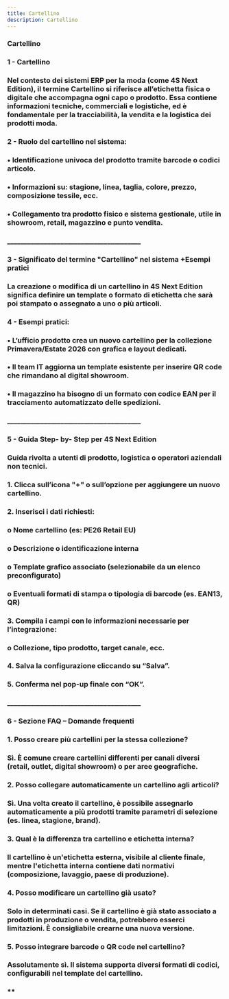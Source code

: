 ```yaml
---
title: Cartellino
description: Cartellino
---
```


### Cartellino

### 1 - Cartellino&#x20;

### Nel contesto dei sistemi ERP per la moda (come 4S Next Edition), il termine Cartellino si riferisce all’etichetta fisica o digitale che accompagna ogni capo o prodotto. Essa contiene informazioni tecniche, commerciali e logistiche, ed è fondamentale per la tracciabilità, la vendita e la logistica dei prodotti moda.

### 2 - Ruolo del cartellino nel sistema:

### •	Identificazione univoca del prodotto tramite barcode o codici articolo.

### •	Informazioni su: stagione, linea, taglia, colore, prezzo, composizione tessile, ecc.

### •	Collegamento tra prodotto fisico e sistema gestionale, utile in showroom, retail, magazzino e punto vendita.

### \_\_\_\_\_\_\_\_\_\_\_\_\_\_\_\_\_\_\_\_\_\_\_\_\_\_\_\_\_\_\_\_\_\_\_\_\_\_\_\_

### 3 - Significato del termine "Cartellino" nel sistema +Esempi pratici

### La creazione o modifica di un cartellino in 4S Next Edition significa definire un template o formato di etichetta che sarà poi stampato o assegnato a uno o più articoli.

### 4 - Esempi pratici:

### •	L’ufficio prodotto crea un nuovo cartellino per la collezione Primavera/Estate 2026 con grafica e layout dedicati.

### •	Il team IT aggiorna un template esistente per inserire QR code che rimandano al digital showroom.

### •	Il magazzino ha bisogno di un formato con codice EAN per il tracciamento automatizzato delle spedizioni.

### \_\_\_\_\_\_\_\_\_\_\_\_\_\_\_\_\_\_\_\_\_\_\_\_\_\_\_\_\_\_\_\_\_\_\_\_\_\_\_\_

### 5 - Guida Step- by- Step per 4S Next Edition

### Guida rivolta a utenti di prodotto, logistica o operatori aziendali non tecnici.

### 1.	Clicca sull’icona "+" o sull’opzione per aggiungere un nuovo cartellino.

### 2.	Inserisci i dati richiesti:

### o	Nome cartellino (es: PE26 Retail EU)

### o	Descrizione o identificazione interna

### o	Template grafico associato (selezionabile da un elenco preconfigurato)

### o	Eventuali formati di stampa o tipologia di barcode (es. EAN13, QR)

### 3.	Compila i campi con le informazioni necessarie per l’integrazione:

### o	Collezione, tipo prodotto, target canale, ecc.

### 4.	Salva la configurazione cliccando su “Salva”.

### 5.	Conferma nel pop-up finale con “OK”.

### \_\_\_\_\_\_\_\_\_\_\_\_\_\_\_\_\_\_\_\_\_\_\_\_\_\_\_\_\_\_\_\_\_\_\_\_\_\_\_\_

### 6 - Sezione FAQ – Domande frequenti

### 1. Posso creare più cartellini per la stessa collezione?

### Sì. È comune creare cartellini differenti per canali diversi (retail, outlet, digital showroom) o per aree geografiche.

### 2. Posso collegare automaticamente un cartellino agli articoli?

### Sì. Una volta creato il cartellino, è possibile assegnarlo automaticamente a più prodotti tramite parametri di selezione (es. linea, stagione, brand).

### 3. Qual è la differenza tra cartellino e etichetta interna?

### Il cartellino è un'etichetta esterna, visibile al cliente finale, mentre l'etichetta interna contiene dati normativi (composizione, lavaggio, paese di produzione).

### 4. Posso modificare un cartellino già usato?

### Solo in determinati casi. Se il cartellino è già stato associato a prodotti in produzione o vendita, potrebbero esserci limitazioni. È consigliabile crearne una nuova versione.

### 5. Posso integrare barcode o QR code nel cartellino?

### Assolutamente sì. Il sistema supporta diversi formati di codici, configurabili nel template del cartellino.

### \*\*